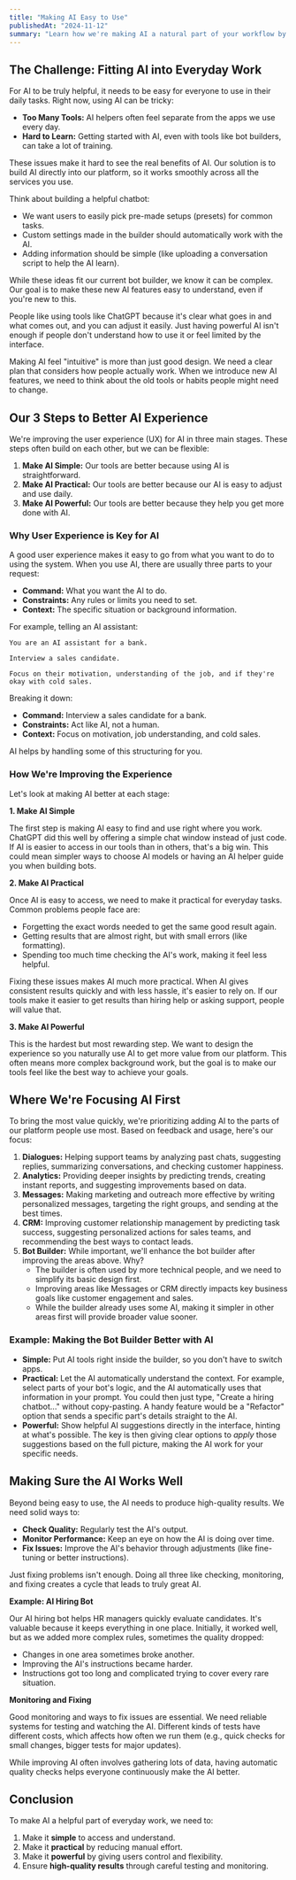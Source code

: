 ```yaml
---
title: "Making AI Easy to Use"
publishedAt: "2024-11-12"
summary: "Learn how we're making AI a natural part of your workflow by focusing on simplicity, practical use, and reliable results."
---
```


## The Challenge: Fitting AI into Everyday Work

For AI to be truly helpful, it needs to be easy for everyone to use in their daily tasks. Right now, using AI can be tricky:

- **Too Many Tools:** AI helpers often feel separate from the apps we use every day.
- **Hard to Learn:** Getting started with AI, even with tools like bot builders, can take a lot of training.

These issues make it hard to see the real benefits of AI. Our solution is to build AI directly into our platform, so it works smoothly across all the services you use.

Think about building a helpful chatbot:

- We want users to easily pick pre-made setups (presets) for common tasks.
- Custom settings made in the builder should automatically work with the AI.
- Adding information should be simple (like uploading a conversation script to help the AI learn).

While these ideas fit our current bot builder, we know it can be complex. Our goal is to make these new AI features easy to understand, even if you're new to this.

People like using tools like ChatGPT because it's clear what goes in and what comes out, and you can adjust it easily. Just having powerful AI isn't enough if people don't understand how to use it or feel limited by the interface.

Making AI feel "intuitive" is more than just good design. We need a clear plan that considers how people actually work. When we introduce new AI features, we need to think about the old tools or habits people might need to change.

## Our 3 Steps to Better AI Experience

We're improving the user experience (UX) for AI in three main stages. These steps often build on each other, but we can be flexible:

1.  **Make AI Simple:** Our tools are better because using AI is straightforward.
2.  **Make AI Practical:** Our tools are better because our AI is easy to adjust and use daily.
3.  **Make AI Powerful:** Our tools are better because they help you get more done with AI.

### Why User Experience is Key for AI

A good user experience makes it easy to go from what you want to do to using the system. When you use AI, there are usually three parts to your request:

- **Command:** What you want the AI to do.
- **Constraints:** Any rules or limits you need to set.
- **Context:** The specific situation or background information.

For example, telling an AI assistant:

```
You are an AI assistant for a bank.

Interview a sales candidate.

Focus on their motivation, understanding of the job, and if they're okay with cold sales.
```

Breaking it down:

- **Command:** Interview a sales candidate for a bank.
- **Constraints:** Act like AI, not a human.
- **Context:** Focus on motivation, job understanding, and cold sales.

AI helps by handling some of this structuring for you.

### How We're Improving the Experience

Let's look at making AI better at each stage:

**1. Make AI Simple**

The first step is making AI easy to find and use right where you work. ChatGPT did this well by offering a simple chat window instead of just code. If AI is easier to access in our tools than in others, that's a big win. This could mean simpler ways to choose AI models or having an AI helper guide you when building bots.

**2. Make AI Practical**

Once AI is easy to access, we need to make it practical for everyday tasks. Common problems people face are:

- Forgetting the exact words needed to get the same good result again.
- Getting results that are almost right, but with small errors (like formatting).
- Spending too much time checking the AI's work, making it feel less helpful.

Fixing these issues makes AI much more practical. When AI gives consistent results quickly and with less hassle, it's easier to rely on. If our tools make it easier to get results than hiring help or asking support, people will value that.

**3. Make AI Powerful**

This is the hardest but most rewarding step. We want to design the experience so you naturally use AI to get more value from our platform. This often means more complex background work, but the goal is to make our tools feel like the best way to achieve your goals.

## Where We're Focusing AI First

To bring the most value quickly, we're prioritizing adding AI to the parts of our platform people use most. Based on feedback and usage, here's our focus:

1.  **Dialogues:** Helping support teams by analyzing past chats, suggesting replies, summarizing conversations, and checking customer happiness.
2.  **Analytics:** Providing deeper insights by predicting trends, creating instant reports, and suggesting improvements based on data.
3.  **Messages:** Making marketing and outreach more effective by writing personalized messages, targeting the right groups, and sending at the best times.
4.  **CRM:** Improving customer relationship management by predicting task success, suggesting personalized actions for sales teams, and recommending the best ways to contact leads.
5.  **Bot Builder:** While important, we'll enhance the bot builder after improving the areas above. Why?
    - The builder is often used by more technical people, and we need to simplify its basic design first.
    - Improving areas like Messages or CRM directly impacts key business goals like customer engagement and sales.
    - While the builder already uses some AI, making it simpler in other areas first will provide broader value sooner.

### Example: Making the Bot Builder Better with AI

- **Simple:** Put AI tools right inside the builder, so you don't have to switch apps.
- **Practical:** Let the AI automatically understand the context. For example, select parts of your bot's logic, and the AI automatically uses that information in your prompt. You could then just type, "Create a hiring chatbot..." without copy-pasting. A handy feature would be a "Refactor" option that sends a specific part's details straight to the AI.
- **Powerful:** Show helpful AI suggestions directly in the interface, hinting at what's possible. The key is then giving clear options to _apply_ those suggestions based on the full picture, making the AI work for your specific needs.

## Making Sure the AI Works Well

Beyond being easy to use, the AI needs to produce high-quality results. We need solid ways to:

- **Check Quality:** Regularly test the AI's output.
- **Monitor Performance:** Keep an eye on how the AI is doing over time.
- **Fix Issues:** Improve the AI's behavior through adjustments (like fine-tuning or better instructions).

Just fixing problems isn't enough. Doing all three like checking, monitoring, and fixing creates a cycle that leads to truly great AI.

**Example: AI Hiring Bot**

Our AI hiring bot helps HR managers quickly evaluate candidates. It's valuable because it keeps everything in one place. Initially, it worked well, but as we added more complex rules, sometimes the quality dropped:

- Changes in one area sometimes broke another.
- Improving the AI's instructions became harder.
- Instructions got too long and complicated trying to cover every rare situation.

**Monitoring and Fixing**

Good monitoring and ways to fix issues are essential. We need reliable systems for testing and watching the AI. Different kinds of tests have different costs, which affects how often we run them (e.g., quick checks for small changes, bigger tests for major updates).

While improving AI often involves gathering lots of data, having automatic quality checks helps everyone continuously make the AI better.

## Conclusion

To make AI a helpful part of everyday work, we need to:

1.  Make it **simple** to access and understand.
2.  Make it **practical** by reducing manual effort.
3.  Make it **powerful** by giving users control and flexibility.
4.  Ensure **high-quality results** through careful testing and monitoring.
